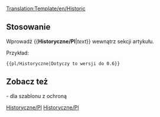 [[Translation:Template/en/Historic]]
<noinclude></noinclude><includeonly>{{en/ambox| type  = content
| text  = <strong>Historyczna zawartość</strong><br/>Ta strona lub sekcja zawiera treści, które nie są już istotne dla bieżącej wersji OpenTTD. Zachowaj go nienaruszony, ponieważ pokazuje on część historii tej wiki jako dokumentację.<br/>
{{{1|}}}
}}</includeonly><noinclude>

==Stosowanie==
Wprowadź <nowiki>{{</nowiki>'''Historyczne/Pl'''|''text''<nowiki>}}</nowiki> wewnątrz sekcji artykułu.

Przykład:
<pre>{{pl/Historyczne|Dotyczy to wersji do 0.6}}</pre>
{{pl/Historyczne|Dotyczy to wersji do 0.6}}
==Zobacz też==
{{en/s|Historical}}- dla szablonu z ochroną

<!--[[Category:templates|Historic]][[Category:Message boxes|Historic]]-->[[Category:pl/szablony|Historyczne/Pl]][[Category:pl/InfoBox|Historyczne/Pl]]</noinclude>